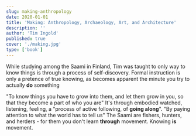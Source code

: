 ```yaml
---
slug: making-anthropology
date: 2020-01-01
title: 'Making: Anthropology, Archaeology, Art, and Architecture'
description: ''
author: 'Tim Ingold'
published: true
cover: './making.jpg'
type: ['book']
---
```


While studying among the Saami in Finland, Tim was taught to only way to know things is through a process of self-discovery. Formal instruction is only a pretence of true knowing, as becomes apparent the minute you try to actually __do__ something

"To know things you have to grow into them, and let them grow in you, so that they become a part of who you are"
It's through embodied watched, listening, feeling, a "process of active following, of __going along__". "By paying attention to what the world has to tell us"
The Saami are fishers, hunters, and herders - for them you don't learn __through__ movement. Knowing __is__ movement.

